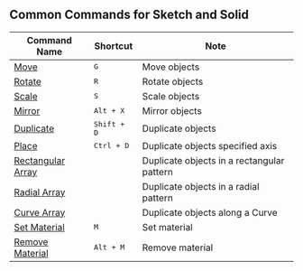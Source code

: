 ## Common Commands for Sketch and Solid
| Command Name                                    | Shortcut  | Note                                |
| ----------------------------------------------- | --------- | ------------------------------------------ |
| [Move](common/move)                             | <kbd>G</kbd>       | Move objects                               |
| [Rotate](common/rotate)                         | <kbd>R</kbd>       | Rotate objects                             |
| [Scale](common/scale)                           | <kbd>S</kbd>       | Scale objects                              |
| [Mirror](common/mirror)                         | <kbd>Alt + X</kbd>   | Mirror objects                             |
| [Duplicate](common/duplicate)                   | <kbd>Shift + D</kbd> | Duplicate objects                          |
| [Place](common/place)                           | <kbd>Ctrl + D</kbd>  | Duplicate objects specified axis           |
| [Rectangular Array](common/rectangular-array)   |           | Duplicate objects in a rectangular pattern |
| [Radial Array](common/radial-array)             |           | Duplicate objects in a radial pattern      |
| [Curve Array](common/curve-array)               |           | Duplicate objects along a Curve            |
| [Set Material](common/set-material)         | <kbd>M</kbd>       | Set material                               |
| [Remove Material](common/remove-material)   | <kbd>Alt + M</kbd>   | Remove material                            |









